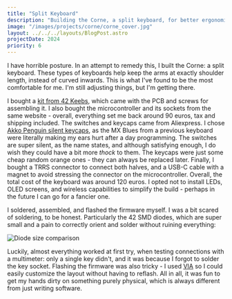 ```yaml
---
title: "Split Keyboard"
description: "Building the Corne, a split keyboard, for better ergonomics"
image: "/images/projects/corne/corne_cover.jpg"
layout: ../../../layouts/BlogPost.astro
projectDate: 2024
priority: 6
---
```


I have horrible posture. In an attempt to remedy this, I built the Corne: a split keyboard. These types of keyboards help keep the arms at exactly shoulder length, instead of curved inwards. This is what I've found to be the most comfortable for me. I'm still adjusting things, but I'm getting there.

I bought a [kit from 42 Keebs](https://42keebs.eu/shop/kits/pro-micro-based/corne-cherry-v3-hotswap-split-ergo-40-kit/), which came with the PCB and screws for assembling it. I also bought the microcontroller and its sockets from the same website - overall, everything set me back around 90 euros, tax and shipping included. The switches and keycaps came from Aliexpress. I chose [Akko Penguin silent keycaps](https://en.akkogear.com/product/akko-v3-pro-penguin-switch-silent/), as the MX Blues from a previous keyboard were literally making my ears hurt after a day programming. The switches are super silent, as the name states, and although satisfying enough, I do wish they could have a bit more _thock_ to them. The keycaps were just some cheap random orange ones - they can always be replaced later. Finally, I bought a TRRS connector to connect both halves, and a USB-C cable with a magnet to avoid stressing the connector on the microcontroller. Overall, the total cost of the keyboard was around 120 euros. I opted not to install LEDs, OLED screens, and wireless capabilities to simplify the build - perhaps in the future I can go for a fancier one.

I soldered, assembled, and flashed the firmware myself. I was a bit scared of soldering, to be honest. Particularly the 42 SMD diodes, which are super small and a pain to correctly orient and solder without ruining everything:

<div class="flex justify-center">
<Image class="w-96" src={diode} alt="Diode size comparison" />
</div>

Luckily, almost everything worked at first try, when testing connections with a multimeter: only a single key didn't, and it was because I forgot to solder the key socket. Flashing the firmware was also tricky - I used [VIA](https://caniusevia.com/) so I could easily customize the layout without having to reflash. All in all, it was fun to get my hands dirty on something purely physical, which is always different from just writing software.